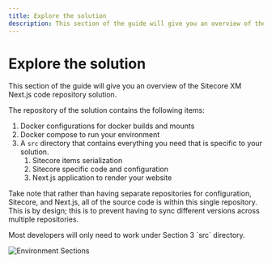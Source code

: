 ```yaml
---
title: Explore the solution
description: This section of the guide will give you an overview of the Sitecore XM Next.js code repository solution.
---
```


# Explore the solution
This section of the guide will give you an overview of the Sitecore XM Next.js code repository solution.  

The repository of the solution contains the following items:
1. Docker configurations for docker builds and mounts
2. Docker compose to run your environment
3. A `src` directory that contains everything you need that is specific to your solution.
    1. Sitecore items serialization
    2. Sitecore specific code and configuration 
    3. Next.js application to render your website

Take note that rather than having separate repositories for configuration, Sitecore, and Next.js, 
all of the source code is within this single repository. This is by design; this is to prevent having to sync different versions across multiple repositories.
  

<Callout>
    Most developers will only need to work under Section 3 `src` directory.
</Callout>

![Environment Sections](../../public/images/environment/environment-sections.png)